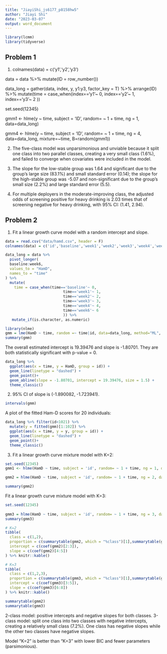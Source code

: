 ---
title: "JiayiShi_js6177_p8158hw5"
author: "Jiayi Shi"
date: "2023-03-07"
output: word_document
---

```{r setup, include=FALSE}
library(lcmm)
library(tidyverse)
```

## Problem 1

1. 
colnames(data) = c('y1','y2','y3')

data = data %>% mutate(ID = row_number())

data_long = gather(data, index, y, y1:y3, factor_key = T) %>% arrange(ID) %>% 
  mutate(time = case_when(index=='y1'~ 0,
                          index=='y2'~ 1,
                          index=='y3'~ 2
                          ))
                          
set.seed(12345)

gmm1 <- hlme(y ~ time, subject = 'ID', random= ~ 1 + time, ng = 1, data=data_long)

gmm4 <- hlme(y ~ time, subject = 'ID', random= ~ 1 + time, ng = 4, data=data_long, mixture=~time, B=random(gmm1))

2. The five-class model was unparsimonious and unviable because it split one class into two parallel classes, creating a very small class (1.6%), and failed to converge when covariates were included in the model.

3. The slope for the low-stable group was 1.64 and significant due to the group's large size (83.1%) and small standard error (0.14); the slope for the high-stable group was -5.07 and non-significant due to the group's small size (2.2%) and large standard error (5.5).

4. For multiple deployers in the moderate-improving class, the adjusted odds of screening positive for heavy drinking is 2.03 times that of screening negative for heavy drinking, with 95% CI: (1.41, 2.94).



## Problem 2

1. Fit a linear growth curve model with a random intercept and slope.

```{r}
data = read.csv("data/hamd.csv", header = F)
colnames(data) = c('id','baseline','week1','week2','week3','week4','week6')

data_long = data %>% 
  pivot_longer(
  baseline:week6,
  values_to = "HamD",
  names_to = "time"
) %>% 
  mutate(
    time = case_when(time=='baseline'~ 0,
                          time=='week1'~ 1,
                          time=='week2'~ 2,
                          time=='week3'~ 3,
                          time=='week4'~ 4,
                          time=='week6'~ 6
                          )) %>% 
   mutate_if(is.character, as.numeric)
```

```{r}
library(nlme)
gmm = lme(HamD ~ time, random =~ time|id, data=data_long, method="ML", na.action = na.exclude)
summary(gmm)
```

The overall estimated intercept is 19.39476 and slope is -1.80701. They are both statistically significant with p-value = 0.

```{r}
data_long %>% 
  ggplot(aes(x = time, y = HamD, group = id)) +
  geom_line(linetype = "dashed") +
  geom_point()+
  geom_abline(slope = -1.80701, intercept = 19.39476, size = 1.5) +
  theme_classic()
```

2. 95% CI of slope is (-1.890082, -1.723941).
```{r}
intervals(gmm)
```

A plot of the fitted Ham-D scores for 20 individuals:
```{r}
data_long %>% filter(id<1021) %>%
  mutate(y = fitted(gmm)[1:102]) %>% 
  ggplot(aes(x = time, y = y, group = id)) +
  geom_line(linetype = "dashed") +
  geom_point()+
  theme_classic()
```

3. Fit a linear growth curve mixture model with K=2:

```{r}
set.seed(12345)
gmm1 <- hlme(HamD ~ time, subject = 'id', random= ~ 1 + time, ng = 1, data=data_long)

gmm2 = hlme(HamD ~ time, subject = 'id', random= ~ 1 + time, ng = 2, data=data_long, mixture=~time, B=random(gmm1))

summary(gmm2)
```

Fit a linear growth curve mixture model with K=3:

```{r}
set.seed(12345)
            
gmm3 = hlme(HamD ~ time, subject = 'id', random= ~ 1 + time, ng = 3, data=data_long, mixture=~time, B=random(gmm1))
summary(gmm3)
```

```{r}
# K=2
tibble(
  class = c(1,2),
  proportion = c(summarytable(gmm2, which = "%class")[1],summarytable(gmm2, which = "%class")[2]),
  intercept = c(coef(gmm2)[2:3]),
  slope = c(coef(gmm2)[4:5])
) %>% knitr::kable()

# K=3
tibble(
  class = c(1,2,3),
  proportion = c(summarytable(gmm3, which = "%class")[1],summarytable(gmm3, which = "%class")[2],summarytable(gmm3, which = "%class")[3]),
  intercept = c(coef(gmm3)[3:5]),
  slope = c(coef(gmm3)[6:8])
) %>% knitr::kable()
```

```{r}
summarytable(gmm2)
summarytable(gmm3)
```

2-class model: positive intercepts and negative slopes for both classes.
3-class model: split one class into two classes with negative intercepts, creating a relatively small class (7.2%). One class has negative slopes while the other two classes have negative slopes.

Model "K=2" is better than "K=3" with lower BIC and fewer parameters (parsimonious).
